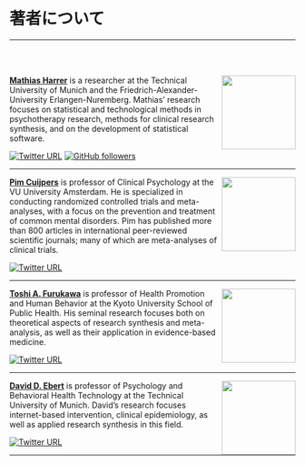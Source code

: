 # 著者について  {- #about-the-authors}

---

<br></br>

<img src="images/harrer.png" width="130" align="right" alt="" class="cover" /> [**Mathias Harrer**](https://www.protectlab.org/en/author/mathias-harrer-msc/) is a researcher at the Technical University of Munich and the Friedrich-Alexander-University Erlangen-Nuremberg. Mathias' research focuses on statistical and technological methods in psychotherapy research, methods for clinical research synthesis, and on the development of statistical software.

[![Twitter URL](https://img.shields.io/badge/@MathiasHarrer-1DA1F2?style=for-the-badge&logo=twitter&logoColor=white)](https://twitter.com/MathiasHarrer)
[![GitHub followers](https://img.shields.io/badge/MathiasHarrer-100000?style=for-the-badge&logo=github&logoColor=white)](https://github.com/MathiasHarrer)

---

<img src="images/cuijpers.jpg" width="130" align="right" alt="" class="cover" /> [**Pim Cuijpers**](https://www.pimcuijpers.com/blog/) is professor of Clinical Psychology at the VU University Amsterdam. He is specialized in conducting randomized controlled trials and meta-analyses, with a focus on the prevention and treatment of common mental disorders. Pim has published more than 800 articles in international peer-reviewed scientific journals; many of which are meta-analyses of clinical trials. 

[![Twitter URL](https://img.shields.io/badge/@pimcuijpers-1DA1F2?style=for-the-badge&logo=twitter&logoColor=white)](https://twitter.com/pimcuijpers)

---

<img src="images/furukawa.jpg" width="130" align="right" alt="" class="cover" /> [**Toshi A. Furukawa**](http://ebmh.med.kyoto-u.ac.jp/professor.html) is professor of Health Promotion and Human Behavior at the Kyoto University School of Public Health. His seminal research focuses both on theoretical aspects of research synthesis and meta-analysis, as well as their application in evidence-based medicine.

[![Twitter URL](https://img.shields.io/badge/@Toshi_FRKW-1DA1F2?style=for-the-badge&logo=twitter&logoColor=white)](https://twitter.com/Toshi_FRKW)

---

<img src="images/ebert.jpg" width="130" align="right" alt="" class="cover" /> [**David D. Ebert**](https://www.protectlab.org/en/author/prof.-dr.-david-daniel-ebert/) is professor of Psychology and Behavioral Health Technology at the Technical University of Munich. David's research focuses internet-based intervention, clinical epidemiology, as well as applied research synthesis in this field.

[![Twitter URL](https://img.shields.io/badge/@DDEbert-1DA1F2?style=for-the-badge&logo=twitter&logoColor=white)](https://twitter.com/DDEbert)

---

<br></br>
